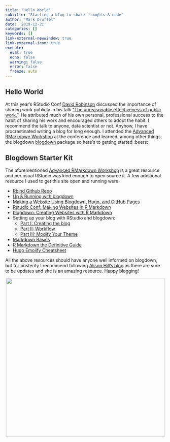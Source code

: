 ```yaml
---
title: "Hello World"
subtitle: "Starting a blog to share thoughts & code"
author: "Mark Druffel"
date: '2019-12-21'
categories: []
keywords: []
link-external-newwindow: true
link-external-icon: true
execute:
  eval: true
  echo: false
  warning: false
  error: false
  freeze: auto
--- 
```


## Hello World  
At this year's RStudio Conf [David Robinson](http://varianceexplained.org/) discussed the importance of sharing work publicly in his talk ["The unreasonable effectiveness of public work."](https://resources.rstudio.com/rstudio-conf-2019/the-unreasonable-effectiveness-of-public-work). He attributed much of his own personal, professional success to the habit of sharing his work and encouraged others to adopt the habit. I recommend the talk to anyone, data scientist or not. Anyhow, I have procrastinated writing a blog for long enough. I attended the [Advanced RMarkdown Workshop](https://arm.rbind.io/)  at the conference and learned, among other things, the blogdown [blogdown](https://github.com/rstudio/blogdown) package so here's to getting started :beers: 

## Blogdown Starter Kit
The aforementioned [Advanced RMarkdown Workshop](https://arm.rbind.io/) is a great resource and per usual RStudio was kind enough to open source it. A few additional resource I used to get this site open and running were:

* [Rbind Github Repo](https://github.com/rbind)
* [Up & Running with blogdown](https://alison.rbind.io/post/2017-06-12-up-and-running-with-blogdown/)
* [Making a Website Using Blogdown, Hugo, and GitHub Pages](https://amber.rbinad.io/2016/12/19/website/)
* [Rstudio Conf: Making Websites in R Markdown](https://arm.rbind.io/slides/blogdown.html#1)
* [blogdown: Creating Websites with R Markdown](https://bookdown.org/yihui/blogdown/)
* Setting up your blog with RStudio and blogdown:
    + [Part I: Creating the blog](http://estebanmoro.org/post/2019-02-02-setting-up-your-blog-with-rstudio-and-blogdown-i-creating-the-blog/)
    + [Part II: Workflow](http://estebanmoro.org/post/2019-02-01-setting-up-your-blog-with-rstudio-and-blogdown/)
    + [Part III: Modify Your Theme](http://estebanmoro.org/post/2019-02-04-setting-up-your-blog-with-rstudio-and-blogdown-iii-modify-your-theme/)
* [Markdown Basics](https://rmarkdown.rstudio.com/authoring_basics.html)
* [R Markdown the Definitive Guide](https://bookdown.org/yihui/rmarkdown/)
* [Hugo Emojify Cheatsheet](https://www.webfx.com/tools/emoji-cheat-sheet/)

All the above resources should have anyone well informed on blogdown, but for posterity I recommend following [Alison Hill's blog](https://alison.rbind.io) as there are sure to be updates and she is an amazing resource. Happy blogging! 

<p align="center">
![](https://media.giphy.com/media/lCbSAbRrFEfkY/giphy.gif){width=500px}
</p>
